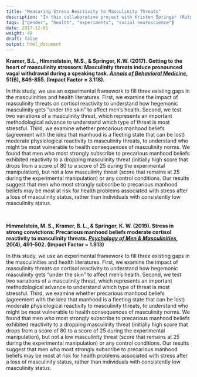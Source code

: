 ```yaml
---
title: "Measuring Stress Reactivity to Masculinity Threats"
description: "In this collaborative project with Kristen Springer (Rutgers) and Mary Himmelstein (Kent State), we studied how masculinity threats affect cardiovascular stress responses, which may accumulate over the life course to contribute to men's relatively worse cardiometabolic health."
tags: ["gender", "health", "experiments", "social neuroscience"]
date: 2017-12-01
weight: 48
draft: false
output: html_document
---
```


**Kramer, B.L., Himmelstein, M.S., & Springer, K.W. (2017). Getting to the heart of masculinity stressors: Masculinity threats induce pronounced vagal withdrawal during a speaking task. [*Annals of Behavioral Medicine*](https://pubmed.ncbi.nlm.nih.gov/28401414/), 51(6), 846-855. (Impact Factor = 3.118).**

In this study, we use an experimental framework to fill three existing gaps in the masculinities and health literatures. First, we examine the impact of masculinity threats on cortisol reactivity to understand how hegemonic masculinity gets “under the skin” to affect men’s health. Second, we test two variations of a masculinity threat, which represents an important methodological advance to understand which type of threat is most stressful. Third, we examine whether precarious manhood beliefs (agreement with the idea that manhood is a fleeting state that can be lost) moderate physiological reactivity to masculinity threats, to understand who might be most vulnerable to health consequences of masculinity norms. We found that men who most strongly subscribe to precarious manhood beliefs exhibited reactivity to a dropping masculinity threat (initially high score that drops from a score of 80 to a score of 25 during the experimental manipulation), but not a low masculinity threat (score that remains at 25 during the experimental manipulation) or any control conditions. Our results suggest that men who most strongly subscribe to precarious manhood beliefs may be most at risk for health problems associated with stress after a loss of masculinity status, rather than individuals with consistently low masculinity status.

<br>

**Himmelstein, M. S., Kramer, B. L., & Springer, K. W. (2019). Stress in strong convictions: Precarious manhood beliefs moderate cortisol reactivity to masculinity threats. [*Psychology of Men & Masculinities*](https://psycnet.apa.org/fulltext/2018-48728-001.html), 20(4), 491–502. (Impact Factor = 1.813)**

In this study, we use an experimental framework to fill three existing gaps in the masculinities and health literatures. First, we examine the impact of masculinity threats on cortisol reactivity to understand how hegemonic masculinity gets “under the skin” to affect men’s health. Second, we test two variations of a masculinity threat, which represents an important methodological advance to understand which type of threat is most stressful. Third, we examine whether precarious manhood beliefs (agreement with the idea that manhood is a fleeting state that can be lost) moderate physiological reactivity to masculinity threats, to understand who might be most vulnerable to health consequences of masculinity norms. We found that men who most strongly subscribe to precarious manhood beliefs exhibited reactivity to a dropping masculinity threat (initially high score that drops from a score of 80 to a score of 25 during the experimental manipulation), but not a low masculinity threat (score that remains at 25 during the experimental manipulation) or any control conditions. Our results suggest that men who most strongly subscribe to precarious manhood beliefs may be most at risk for health problems associated with stress after a loss of masculinity status, rather than individuals with consistently low masculinity status.